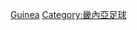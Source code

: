 {{Commons cat|Association football players from Guinea}}

[[Category:各国足球运动员|Guinea]]
[[Category:畿內亞足球|Category:畿內亞足球]]